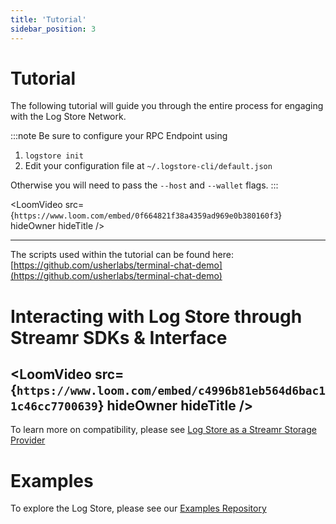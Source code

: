 ```yaml
---
title: 'Tutorial'
sidebar_position: 3
---
```


# Tutorial

The following tutorial will guide you through the entire process for engaging with the Log Store Network.

:::note
Be sure to configure your RPC Endpoint using

1. `logstore init`
2. Edit your configuration file at `~/.logstore-cli/default.json`

Otherwise you will need to pass the `--host` and `--wallet` flags.
:::


<LoomVideo
	src={`https://www.loom.com/embed/0f664821f38a4359ad969e0b380160f3`}
	hideOwner
	hideTitle
/>

---

The scripts used within the tutorial can be found here: [https://github.com/usherlabs/terminal-chat-demo](https://github.com/usherlabs/terminal-chat-demo)

# Interacting with Log Store through Streamr SDKs & Interface

<LoomVideo
	src={`https://www.loom.com/embed/c4996b81eb564d6bac11c46cc7700639`}
	hideOwner
	hideTitle
/>
---

To learn more on compatibility, please see [Log Store as a Streamr Storage Provider](../overview/streamr-storage-provider.md)

# Examples

To explore the Log Store, please see our [Examples Repository](https://github.com/usherlabs/logstore-examples)
